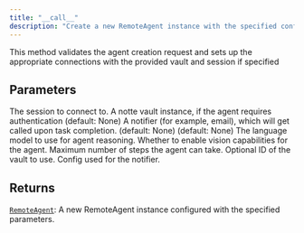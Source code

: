 ```yaml
---
title: "__call__"
description: "Create a new RemoteAgent instance with the specified configuration"
---
```



This method validates the agent creation request and sets up the appropriate
connections with the provided vault and session if specified


## Parameters

<ParamField path="session" type="RemoteSession">
  The session to connect to.
</ParamField>

<ParamField path="vault" type="UnionType[NotteVault, None]">
  A notte vault instance, if the agent requires authentication (default: None)
</ParamField>

<ParamField path="notifier" type="UnionType[BaseNotifier, None]">
  A notifier (for example, email), which will get called upon task completion. (default: None)
</ParamField>

<ParamField path="persona" type="UnionType[Persona, None]">
   (default: None)
</ParamField>

<ParamField path="reasoning_model" type="notte_core.common.config.LlmModel | str">
  The language model to use for agent reasoning.
</ParamField>

<ParamField path="use_vision" type="bool">
  Whether to enable vision capabilities for the agent.
</ParamField>

<ParamField path="max_steps" type="int">
  Maximum number of steps the agent can take.
</ParamField>

<ParamField path="vault_id" type="str | None">
  Optional ID of the vault to use.
</ParamField>

<ParamField path="persona_id" type="str | None">

</ParamField>

<ParamField path="notifier_config" type="dict[str, typing.Any] | None">
  Config used for the notifier.
</ParamField>

## Returns

[`RemoteAgent`](../misc/remoteagent): A new RemoteAgent instance configured with the specified parameters.
